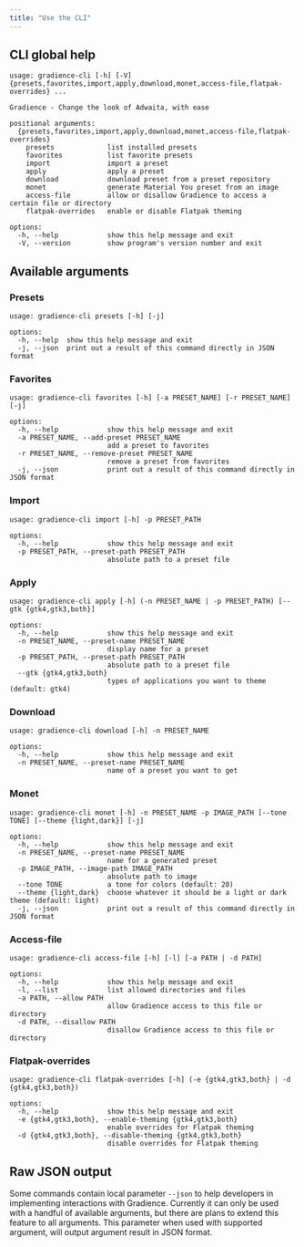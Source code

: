 ```yaml
---
title: "Use the CLI"
---
```


## CLI global help

```
usage: gradience-cli [-h] [-V] {presets,favorites,import,apply,download,monet,access-file,flatpak-overrides} ...

Gradience - Change the look of Adwaita, with ease

positional arguments:
  {presets,favorites,import,apply,download,monet,access-file,flatpak-overrides}
    presets             list installed presets
    favorites           list favorite presets
    import              import a preset
    apply               apply a preset
    download            download preset from a preset repository
    monet               generate Material You preset from an image
    access-file         allow or disallow Gradience to access a certain file or directory
    flatpak-overrides   enable or disable Flatpak theming

options:
  -h, --help            show this help message and exit
  -V, --version         show program's version number and exit
```

## Available arguments

### Presets

```
usage: gradience-cli presets [-h] [-j]

options:
  -h, --help  show this help message and exit
  -j, --json  print out a result of this command directly in JSON format
```

### Favorites

```
usage: gradience-cli favorites [-h] [-a PRESET_NAME] [-r PRESET_NAME] [-j]

options:
  -h, --help            show this help message and exit
  -a PRESET_NAME, --add-preset PRESET_NAME
                        add a preset to favorites
  -r PRESET_NAME, --remove-preset PRESET_NAME
                        remove a preset from favorites
  -j, --json            print out a result of this command directly in JSON format
```

### Import

```
usage: gradience-cli import [-h] -p PRESET_PATH

options:
  -h, --help            show this help message and exit
  -p PRESET_PATH, --preset-path PRESET_PATH
                        absolute path to a preset file
```

### Apply

```
usage: gradience-cli apply [-h] (-n PRESET_NAME | -p PRESET_PATH) [--gtk {gtk4,gtk3,both}]

options:
  -h, --help            show this help message and exit
  -n PRESET_NAME, --preset-name PRESET_NAME
                        display name for a preset
  -p PRESET_PATH, --preset-path PRESET_PATH
                        absolute path to a preset file
  --gtk {gtk4,gtk3,both}
                        types of applications you want to theme (default: gtk4)
```

### Download

```
usage: gradience-cli download [-h] -n PRESET_NAME

options:
  -h, --help            show this help message and exit
  -n PRESET_NAME, --preset-name PRESET_NAME
                        name of a preset you want to get
```

### Monet

```
usage: gradience-cli monet [-h] -n PRESET_NAME -p IMAGE_PATH [--tone TONE] [--theme {light,dark}] [-j]

options:
  -h, --help            show this help message and exit
  -n PRESET_NAME, --preset-name PRESET_NAME
                        name for a generated preset
  -p IMAGE_PATH, --image-path IMAGE_PATH
                        absolute path to image
  --tone TONE           a tone for colors (default: 20)
  --theme {light,dark}  choose whatever it should be a light or dark theme (default: light)
  -j, --json            print out a result of this command directly in JSON format
```

### Access-file

```
usage: gradience-cli access-file [-h] [-l] [-a PATH | -d PATH]

options:
  -h, --help            show this help message and exit
  -l, --list            list allowed directories and files
  -a PATH, --allow PATH
                        allow Gradience access to this file or directory
  -d PATH, --disallow PATH
                        disallow Gradience access to this file or directory
```

### Flatpak-overrides

```
usage: gradience-cli flatpak-overrides [-h] (-e {gtk4,gtk3,both} | -d {gtk4,gtk3,both})

options:
  -h, --help            show this help message and exit
  -e {gtk4,gtk3,both}, --enable-theming {gtk4,gtk3,both}
                        enable overrides for Flatpak theming
  -d {gtk4,gtk3,both}, --disable-theming {gtk4,gtk3,both}
                        disable overrides for Flatpak theming
```

## Raw JSON output

Some commands contain local parameter `--json` to help developers in implementing interactions with Gradience. Currently it can only be used with a handful of available arguments, but there are plans to extend this feature to all arguments. This parameter when used with supported argument, will output argument result in JSON format.
